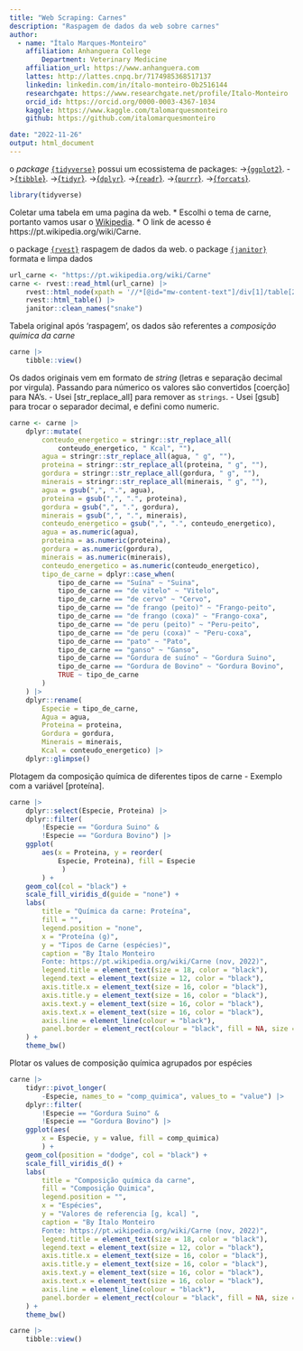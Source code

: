 ```yaml
---
title: "Web Scraping: Carnes"
description: "Raspagem de dados da web sobre carnes"
author:
  - name: "Ítalo Marques-Monteiro"
    affiliation: Anhanguera College
        Department: Veterinary Medicine
    affiliation_url: https://www.anhanguera.com
    lattes: http://lattes.cnpq.br/7174985368517137
    linkedin: linkedin.com/in/ítalo-monteiro-0b2516144
    researchgate: https://www.researchgate.net/profile/Italo-Monteiro
    orcid_id: https://orcid.org/0000-0003-4367-1034
    kaggle: https://www.kaggle.com/talomarquesmonteiro
    github: https://github.com/italomarquesmonteiro

date: "2022-11-26"
output: html_document
---
```


o *package* [`{tidyverse}`](https://www.tidyverse.org) possui um ecossistema de packages:
                           ->[{`ggplot2`}](https://ggplot2.tidyverse.org/).
                            ->[{`tibble`}](https://tibble.tidyverse.org/).
                             ->[{`tidyr`}](https://tidyr.tidyverse.org/).
                              ->[{`dplyr`}](https://dplyr.tidyverse.org/).
                               ->[{`readr`}](https://readr.tidyverse.org/).
                                ->[{`purrr`}](https://purrr.tidyverse.org/).
                                 ->[{`forcats`}](https://forcats.tidyverse.org/).
```r
library(tidyverse)
```

Coletar uma tabela em uma pagina da  web. 
  * Escolhi o tema de carne, portanto vamos usar o [Wikipedia](https://pt.wikipedia.org).
  * O link de acesso é  https://pt.wikipedia.org/wiki/Carne.


o package [`{rvest}`](https://rvest.tidyverse.org/) raspagem de dados da web.
o package [`{janitor}`](https://github.com/sfirke/janitor) formata e limpa dados

```r
url_carne <- "https://pt.wikipedia.org/wiki/Carne"
carne <- rvest::read_html(url_carne) |>
    rvest::html_node(xpath = '//*[@id="mw-content-text"]/div[1]/table[2]') |>
    rvest::html_table() |>
    janitor::clean_names("snake")
```

 Tabela original após 'raspagem', os dados são referentes a *composição química da carne*
```r
carne |>
    tibble::view()
```

  Os dados originais vem em formato de *string* (letras e separação decimal por virgula).
     Passando para númerico os valores são convertidos [coerção] para NA's.
         - Usei [str_replace_all] para remover as `strings`.
         - Usei [gsub] para trocar o separador decimal, e defini como numeric.
 
 

```r
carne <- carne |>
    dplyr::mutate(
        conteudo_energetico = stringr::str_replace_all(
            conteudo_energetico, " Kcal", ""),
        agua = stringr::str_replace_all(agua, " g", ""),
        proteina = stringr::str_replace_all(proteina, " g", ""),
        gordura = stringr::str_replace_all(gordura, " g", ""),
        minerais = stringr::str_replace_all(minerais, " g", ""),
        agua = gsub(",", ".", agua),
        proteina = gsub(",", ".", proteina),
        gordura = gsub(",", ".", gordura),
        minerais = gsub(",", ".", minerais),
        conteudo_energetico = gsub(",", ".", conteudo_energetico),
        agua = as.numeric(agua),
        proteina = as.numeric(proteina),
        gordura = as.numeric(gordura),
        minerais = as.numeric(minerais),
        conteudo_energetico = as.numeric(conteudo_energetico),
        tipo_de_carne = dplyr::case_when(
            tipo_de_carne == "Suína" ~ "Suina",
            tipo_de_carne == "de vitelo" ~ "Vitelo",
            tipo_de_carne == "de cervo" ~ "Cervo",
            tipo_de_carne == "de frango (peito)" ~ "Frango-peito",
            tipo_de_carne == "de frango (coxa)" ~ "Frango-coxa",
            tipo_de_carne == "de peru (peito)" ~ "Peru-peito",
            tipo_de_carne == "de peru (coxa)" ~ "Peru-coxa",
            tipo_de_carne == "pato" ~ "Pato",
            tipo_de_carne == "ganso" ~ "Ganso",
            tipo_de_carne == "Gordura de suíno" ~ "Gordura Suino",
            tipo_de_carne == "Gordura de Bovino" ~ "Gordura Bovino",
            TRUE ~ tipo_de_carne
        )
    ) |>
    dplyr::rename(
        Especie = tipo_de_carne,
        Agua = agua,
        Proteina = proteina,
        Gordura = gordura,
        Minerais = minerais,
        Kcal = conteudo_energetico) |>
    dplyr::glimpse()
```


Plotagem da composição química de diferentes tipos de carne
 - Exemplo com a variável [proteína].

```r
carne |>
    dplyr::select(Especie, Proteina) |>
    dplyr::filter(
        !Especie == "Gordura Suino" &
        !Especie == "Gordura Bovino") |>
    ggplot(
        aes(x = Proteina, y = reorder(
            Especie, Proteina), fill = Especie
             )
        ) +
    geom_col(col = "black") +
    scale_fill_viridis_d(guide = "none") +
    labs(
        title = "Química da carne: Proteína",
        fill = "",
        legend.position = "none",
        x = "Proteína (g)",
        y = "Tipos de Carne (espécies)",
        caption = "By Ítalo Monteiro
        Fonte: https://pt.wikipedia.org/wiki/Carne (nov, 2022)",
        legend.title = element_text(size = 18, color = "black"),
        legend.text = element_text(size = 12, color = "black"),
        axis.title.x = element_text(size = 16, color = "black"),
        axis.title.y = element_text(size = 16, color = "black"),
        axis.text.y = element_text(size = 16, color = "black"),
        axis.text.x = element_text(size = 16, color = "black"),
        axis.line = element_line(colour = "black"),
        panel.border = element_rect(colour = "black", fill = NA, size = 0.5)
    ) +
    theme_bw()
```


Plotar os values de composição química agrupados por espécies
```r
carne |>
    tidyr::pivot_longer(
        -Especie, names_to = "comp_quimica", values_to = "value") |>
    dplyr::filter(
        !Especie == "Gordura Suino" &
        !Especie == "Gordura Bovino") |>
    ggplot(aes(
        x = Especie, y = value, fill = comp_quimica)
        ) +
    geom_col(position = "dodge", col = "black") +
    scale_fill_viridis_d() +
    labs(
        title = "Composição química da carne",
        fill = "Composição Quimica",
        legend.position = "",
        x = "Espécies",
        y = "Valores de referencia [g, kcal] ",
        caption = "By Ítalo Monteiro
        Fonte: https://pt.wikipedia.org/wiki/Carne (nov, 2022)",
        legend.title = element_text(size = 18, color = "black"),
        legend.text = element_text(size = 12, color = "black"),
        axis.title.x = element_text(size = 16, color = "black"),
        axis.title.y = element_text(size = 16, color = "black"),
        axis.text.y = element_text(size = 16, color = "black"),
        axis.text.x = element_text(size = 16, color = "black"),
        axis.line = element_line(colour = "black"),
        panel.border = element_rect(colour = "black", fill = NA, size = 0.5)
    ) +
    theme_bw()
```

```r
carne |>
    tibble::view()
```
 


